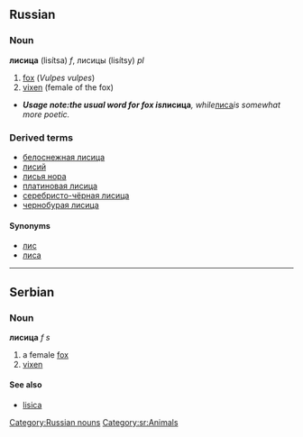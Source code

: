 ==Russian==
[[Category:Russian nouns]]
===Noun===
'''лисица''' (lisítsa) ''f'', лисицы (lisítsy) ''pl''
# [[fox]] (''Vulpes vulpes'')
# [[vixen]] (female of the fox)
*'''''Usage note:''' the usual word for fox is '''''лисица''''', while ''[[лиса]]'' is somewhat more poetic.''
===Derived terms===
*[[белоснежная лисица]]
*[[лисий]]
*[[лисья нора]]
*[[платиновая лисица]]
*[[серебристо-чёрная лисица]]
*[[чернобурая лисица]]
====Synonyms====
*[[лис]]
*[[лиса]]


----

==Serbian==
===Noun===
'''лисица''' ''f s''
#a female [[fox]]
#[[vixen]]
====See also====
*[[lisica]]
[[Category:sr:Animals]]